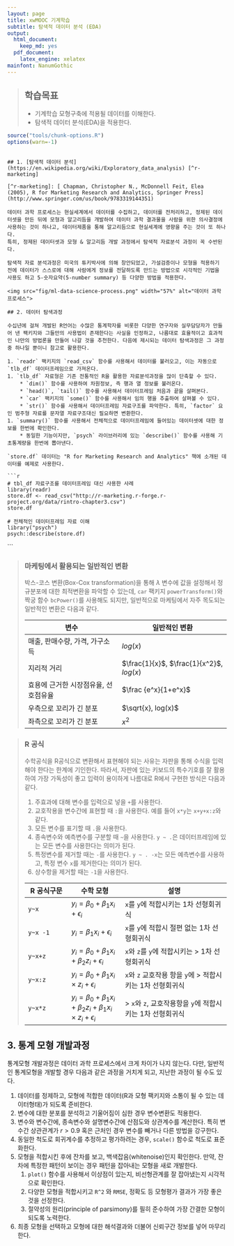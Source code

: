 ```yaml
---
layout: page
title: xwMOOC 기계학습
subtitle: 탐색적 데이터 분석 (EDA)
output:
  html_document: 
    keep_md: yes
  pdf_document:
    latex_engine: xelatex
mainfont: NanumGothic
---
```

 
> ## 학습목표 {.objectives}
>
> * 기계학습 모형구축에 적용될 데이터를 이해한다.
> * 탐색적 데이터 분석(EDA)을 적용한다.

```r
source("tools/chunk-options.R")
options(warn=-1)
```
```

## 1. [탐색적 데이터 분석](https://en.wikipedia.org/wiki/Exploratory_data_analysis) [^r-marketing]

[^r-marketing]: [ Chapman, Christopher N., McDonnell Feit, Elea (2005), R for Marketing Research and Analytics, Springer Press](http://www.springer.com/us/book/9783319144351)

데이터 과학 프로세스는 현실세계에서 데이터를 수집하고, 데이터를 전처리하고, 정제된 데이터셋을 만든 뒤에 모형과 알고리듬을 개발하여 데이터 과학 결과물을 사람을 위한 의사결정에 사용하는 것이 하나고, 데이터제품을 통해 알고리듬으로 현실세계에 영향을 주는 것이 또 하나다.
특히, 정제된 데이터셋과 모형 & 알고리듬 개발 과정에서 탐색적 자료분석 과정이 꼭 수반된다.

탐색적 자료 분석과정은 미국의 튜키박사에 의해 창안되었고, 가설검증이나 모형을 적용하기 전에 데이터가 스스로에 대해 사람에게 정보를 전달하도록 만드는 방법으로 시각적인 기법을 사용도 하고 5-숫자요약(5-number summary) 등 다양한 방법을 적용한다.

<img src="fig/ml-data-science-process.png" width="57%" alt="데이터 과학 프로세스">

## 2. 데이터 탐색과정

수십년에 걸쳐 개발된 R언어는 수많은 통계학자를 비롯한 다양한 연구자와 실무담당자가 만들어 낸 팩키지와 그들만의 사용법이 존재한다는 사실을 인정하고, 나름대로 효율적이고 효과적인 나만의 방법론을 만들어 나갈 것을 추천한다. 다음에 제시되는 데이터 탐색과정은 그 과정 중 하나일 뿐이니 참고로 활용한다.

1. `readr` 팩키지의 `read_csv` 함수를 사용해서 데이터를 불러오고, 이는 자동으로 `tlb_df` 데이터프레임으로 가져온다. 
1. `tlb_df` 자료형은 기존 전통적인 R을 활용한 자료분석과정을 많이 단축할 수 있다.
    * `dim()` 함수를 사용하여 차원정보, 즉 행과 열 정보를 불러온다.
    * `head()`, `tail()` 함수를 사용해서 데이터프레임 처음과 끝을 살펴본다.
    * `car` 팩키지의 `some()` 함수를 사용해서 임의 행을 추출하여 살펴볼 수 있다.
    * `str()` 함수를 사용해서 데이터프레임 자료구조를 파악한다. 특히, `factor` 요인 범주형 자료를 문자열 자료구조대신 필요하면 변환한다.
1. `summary()` 함수를 사용해서 전체적으로 데이터프레임에 들어있는 데이터셋에 대한 정보를 한번에 확인한다.
    * 동일한 기능이지만, `psych` 라이브러리에 있는 `describe()` 함수를 사용해 기초통계량을 한번에 뽑아낸다.

`store.df` 데이터는 "R for Marketing Research and Analytics" 책에 소개된 데이터를 예제로 사용한다.

```r
# tbl_df 자료구조를 데이터프레임 대신 사용한 사례 
library(readr)
store.df <- read_csv("http://r-marketing.r-forge.r-project.org/data/rintro-chapter3.csv")
store.df

# 전체적인 데이터프레임 자료 이해
library("psych")
psych::describe(store.df)
```

```

> ### 마케팅에서 활용되는 일반적인 변환 {.callout}
> 
> 박스-코스 변환(Box-Cox transformation)을 통해 $\lambda$ 변수에 값을 설정해서 정규분포에 대한
> 최적변환을 파악할 수 있는데, `car` 팩키지 `powerTransform()`와 짝궁 함수 `bcPower()`를 사용해도 되지만,
> 일반적으로 마케팅에서 자주 목도되는 일반적인 변환은 다음과 같다.
> 
> |   변수   | 일반적인 변환 |
> |-----------------|--------------------|
> | 매출, 판매수량, 가격, 가구소득 | $log(x)$  |
> | 지리적 거리 | $\frac{1}{x}$, $\frac{1}{x^2}$, $log(x)$ |
> | 효용에 근거한 시장점유율, 선호점유율 | $\frac {e^x}{1+e^x}$ |
> | 우측으로 꼬리가 긴 분포 | $\sqrt{x}, log(x)$ |
> | 좌측으로 꼬리가 긴 분포 | $x^2$ |


> ### R 공식 {.callout}
> 
> 수학공식을 R공식으로 변환해서 표현해야 되는 사유는 자판을 통해 수식을 입력해야 한다는 한계에 기인한다.
> 따라서, 자판에 있는 키보드의 특수기호를 잘 활용하여 가장 가독성이 좋고 입력이 용이하게 나름대로 R에서 
> 구현한 방식은 다음과 같다.
> 
> 1. 주효과에 대해 변수를 입력으로 넣을 `+`를 사용한다.
> 1. 교호작용을 변수간에 표현할 때 `:`을 사용한다. 예를 들어 `x*y`는 `x+y+x:z`와 같다.
> 1. 모든 변수를 표기할 때 `.`을 사용한다. 
> 1. 종속변수와 예측변수를 구분할 때 `~`을 사용한다. `y ~ .`은 데이터프레임에 있는 모든 변수를 사용한다는 의미가 된다.
> 1. 특정변수를 제거할 때는 `-`를 사용한다. `y ~ . -x`는 모든 예측변수를 사용하고, 특정 변수 `x`를 제거한다는 의미가 된다.
> 1. 상수항을 제거할 때는 `-1`을 사용한다.
> 
> 
> | R 공식구문 | 수학 모형 | 설명 |
> |------------|---------------|-----------------------------|
> |`y~x`       | $y_i = \beta_0 + \beta_1 x_i + \epsilon_i$ | `x`를 `y`에 적합시키는 1차 선형회귀식 |
> |`y~x -1`       | $y_i = \beta_1 x_i + \epsilon_i$ | `x`를 `y`에 적합시 절편 없는 1차 선형회귀식 |
> |`y~x+z`       | $y_i = \beta_0 + \beta_1 x_i + \beta_2 z_i +\epsilon_i$ | `x`와 `z`를 `y`에 적합시키는 > 1차 선형회귀식 |
> |`y~x:z`       | $y_i = \beta_0 + \beta_1 x_i \times z_i +\epsilon_i$ | `x`와 `z` 교호작용 항을 `y`에 > 적합시키는 1차 선형회귀식 |
> |`y~x*z`       | $y_i = \beta_0 + \beta_1 x_i + \beta_2 z_i + \beta_1 x_i \times z_i +\epsilon_i$ | > `x`와 `z`, 교호작용항을 `y`에 적합시키는 1차 선형회귀식 |


## 3. 통계 모형 개발과정

통계모형 개발과정은 데이터 과학 프로세스에서 크게 차이가 나지 않는다. 다만, 일반적인 통계모형을 개발할 경우 다음과 같은 과정을 거치게 되고, 지난한 과정이 될 수도 있다.

1. 데이터를 정제하고, 모형에 적합한 데이터(R과 모형 팩키지와 소통이 될 수 있는 데이터형태)가 되도록 준비한다.
1. 변수에 대한 분포를 분석하고 기울어짐이 심한 경우 변수변환도 적용한다.
1. 변수와 변수간에, 종속변수와 설명변수간에 산점도와 상관계수를 계산한다. 특히 변수간 상관관계가 $r > 0.9$ 혹은 근처인 경우 변수를 빼거나 다른 방법을 강구한다.
1. 동일한 척도로 회귀계수를 추정하고 평가하려는 경우, `scale()` 함수로 척도로 표준화한다.
1. 모형을 적합시킨 후에 잔차를 보고, 백색잡음(whitenoise)인지 확인한다. 만약, 잔차에 특정한 패턴이 보이는 경우 패턴을 잡아내는 모형을 새로 개발한다.
    1. `plot()` 함수를 사용해서 이상점이 있는지, 비선형관계를 잘 잡아냈는지 시각적으로 확인한다.
    1. 다양한 모형을 적합시키고 `R^2` 와 `RMSE`, 정확도 등 모형평가 결과가 가장 좋은 것을 선정한다.
    1. 절약성의 원리(principle of parsimony)를 필히 준수하여 가장 간결한 모형이 되도록 노력한다.
1. 최종 모형을 선택하고 모형에 대한 해석결과와 더불어 신뢰구간 정보를 넣어 마무리한다.    


